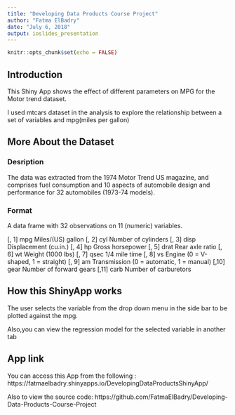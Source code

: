 ---
title: "Developing Data Products Course Project"
author: "Fatma ElBadry"
date: "July 6, 2018"
output: ioslides_presentation
---

```{r setup, include=FALSE}
knitr::opts_chunk$set(echo = FALSE)
```

## Introduction

This Shiny App shows the effect of different parameters on MPG for the Motor trend dataset.

I used mtcars dataset in the analysis to explore the relationship between a set of variables and mpg(miles per gallon)

## More About the Dataset
### **Desription**
   The data was extracted from the 1974 Motor Trend US magazine, and comprises fuel consumption and 10 aspects of automobile design and performance for 32 automobiles (1973-74 models).
   
### **Format**
A data frame with 32 observations on 11 (numeric) variables.

[, 1]	mpg	Miles/(US) gallon
[, 2]	cyl	Number of cylinders
[, 3]	disp	Displacement (cu.in.)
[, 4]	hp	Gross horsepower
[, 5]	drat	Rear axle ratio
[, 6]	wt	Weight (1000 lbs)
[, 7]	qsec	1/4 mile time
[, 8]	vs	Engine (0 = V-shaped, 1 = straight)
[, 9]	am	Transmission (0 = automatic, 1 = manual)
[,10]	gear	Number of forward gears
[,11]	carb	Number of carburetors

## How this ShinyApp works

The user selects the variable from the drop down menu in the side bar to be plotted against the mpg.

Also,you can view the regression model for the selected variable in another tab

## App link

You can access this App from the following :
https://fatmaelbadry.shinyapps.io/DevelopingDataProductsShinyApp/

Also to view the source code:
https://github.com/FatmaElBadry/Developing-Data-Products-Course-Project



